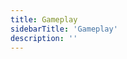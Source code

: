 ```yaml
---
title: Gameplay
sidebarTitle: 'Gameplay'
description: ''
---
```

<iframe
  width="560"
  height="315"
  src="hhttps://www.youtube.com/watch?v=KlskRcaa78M"
  title="Full Playthrough"
  frameborder="0"
  allow="accelerometer; clipboard-write; encrypted-media; gyroscope; picture-in-picture"
  allowfullscreen
></iframe>